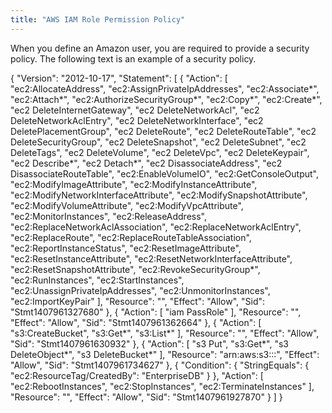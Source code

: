 ```yaml
---
title: "AWS IAM Role Permission Policy"
---
```


<div id="ark_aws_iam_role_permission_policy" class="registered_link"></div>

When you define an Amazon user, you are required to provide a security policy. The following text is an example of a security policy.

{ "Version": "2012-10-17", "Statement": \[ { "Action": \[ "ec2:AllocateAddress", "ec2:AssignPrivateIpAddresses", "ec2:Associate\*", "ec2:Attach\*", "ec2:AuthorizeSecurityGroup\*", "ec2:Copy\*", "ec2:Create\*", "ec2 DeleteInternetGateway", "ec2 DeleteNetworkAcl", "ec2 DeleteNetworkAclEntry", "ec2 DeleteNetworkInterface", "ec2 DeletePlacementGroup", "ec2 DeleteRoute", "ec2 DeleteRouteTable", "ec2 DeleteSecurityGroup", "ec2 DeleteSnapshot", "ec2 DeleteSubnet", "ec2 DeleteTags", "ec2 DeleteVolume", "ec2 DeleteVpc", "ec2 DeleteKeypair", "ec2 Describe\*", "ec2 Detach\*", "ec2 DisassociateAddress", "ec2 DisassociateRouteTable", "ec2:EnableVolumeIO", "ec2:GetConsoleOutput", "ec2:ModifyImageAttribute", "ec2:ModifyInstanceAttribute", "ec2:ModifyNetworkInterfaceAttribute", "ec2:ModifySnapshotAttribute", "ec2:ModifyVolumeAttribute", "ec2:ModifyVpcAttribute", "ec2:MonitorInstances", "ec2:ReleaseAddress", "ec2:ReplaceNetworkAclAssociation", "ec2:ReplaceNetworkAclEntry", "ec2:ReplaceRoute", "ec2:ReplaceRouteTableAssociation", "ec2:ReportInstanceStatus", "ec2:ResetImageAttribute", "ec2:ResetInstanceAttribute", "ec2:ResetNetworkInterfaceAttribute", "ec2:ResetSnapshotAttribute", "ec2:RevokeSecurityGroup\*", "ec2:RunInstances", "ec2:StartInstances", "ec2:UnassignPrivateIpAddresses", "ec2:UnmonitorInstances", "ec2:ImportKeyPair" ], "Resource": "", "Effect": "Allow", "Sid": "Stmt1407961327680" }, { "Action": \[ "iam PassRole" ], "Resource": "", "Effect": "Allow", "Sid": "Stmt1407961362664" }, { "Action": \[ "s3:CreateBucket", "s3:Get\*", "s3:List\*" ], "Resource": "", "Effect": "Allow", "Sid": "Stmt1407961630932" }, { "Action": \[ "s3 Put", "s3:Get\*", "s3 DeleteObject\*", "s3 DeleteBucket\*" ], "Resource": "arn:aws:s3:::", "Effect": "Allow", "Sid": "Stmt1407961734627" }, { "Condition": { "StringEquals": { "ec2:ResourceTag/CreatedBy": "EnterpriseDB" } }, "Action": \[ "ec2:RebootInstances", "ec2:StopInstances", "ec2:TerminateInstances" ], "Resource": "", "Effect": "Allow", "Sid": "Stmt1407961927870" } ] }
